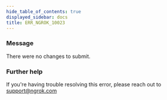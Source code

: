 ```yaml
---
hide_table_of_contents: true
displayed_sidebar: docs
title: ERR_NGROK_10023
---
```




### Message

There were no changes to submit.

<ErrorDetails error="err_ngrok_10023" />

### Further help

If you're having trouble resolving this error, please reach out to [support@ngrok.com](mailto:support@ngrok.com?subject=Help%20with%20ERR_NGROK_10023)
